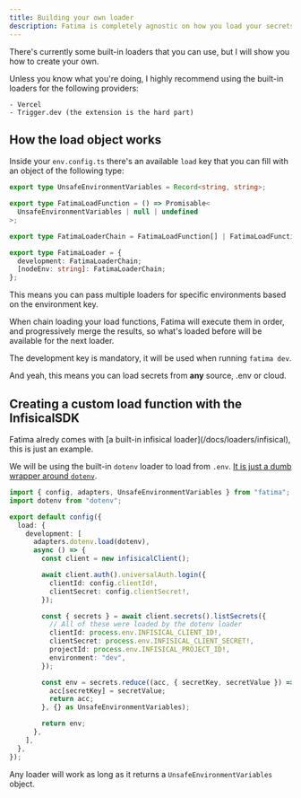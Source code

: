 ```yaml
---
title: Building your own loader
description: Fatima is completely agnostic on how you load your secrets.
---
```


There's currently some built-in loaders that you can use, but I will show you how to create your own.

<Callout type="warn" title="Do not proceed on your own with these providers">
    Unless you know what you're doing, I highly recommend using the built-in loaders for the following providers:

    - Vercel
    - Trigger.dev (the extension is the hard part)

</Callout>

## How the load object works

Inside your `env.config.ts` there's an available `load` key that you can fill with an object of the following type:

```ts title="types.d.ts"
export type UnsafeEnvironmentVariables = Record<string, string>;

export type FatimaLoadFunction = () => Promisable<
  UnsafeEnvironmentVariables | null | undefined
>;

export type FatimaLoaderChain = FatimaLoadFunction[] | FatimaLoadFunction;

export type FatimaLoader = {
  development: FatimaLoaderChain;
  [nodeEnv: string]: FatimaLoaderChain;
};
```

This means you can pass multiple loaders for specific environments based on the environment key.

When chain loading your load functions, Fatima will execute them in order, and progressively merge the results, so what's loaded before will be available for the next loader.

The development key is mandatory, it will be used when running `fatima dev`.

And yeah, this means you can load secrets from **any** source, .env or cloud.

## Creating a custom load function with the InfisicalSDK

<Callout type="info" title="Info">
  Fatima alredy comes with [a built-in infisical
  loader](/docs/loaders/infisical), this is just an example.
</Callout>

We will be using the built-in `dotenv` loader to load from `.env`. [It is just a dumb wrapper around `dotenv`](https://github.com/Fgc17/fatima/blob/fatima/packages/fatima/src/core/adapters/dotenv.ts).

```ts title="env.config.ts"
import { config, adapters, UnsafeEnvironmentVariables } from "fatima";
import dotenv from "dotenv";

export default config({
  load: {
    development: [
      adapters.dotenv.load(dotenv),
      async () => {
        const client = new infisicalClient();

        await client.auth().universalAuth.login({
          clientId: config.clientId!,
          clientSecret: config.clientSecret!,
        });

        const { secrets } = await client.secrets().listSecrets({
          // All of these were loaded by the dotenv loader
          clientId: process.env.INFISICAL_CLIENT_ID!,
          clientSecret: process.env.INFISICAL_CLIENT_SECRET!,
          projectId: process.env.INFISICAL_PROJECT_ID!,
          environment: "dev",
        });

        const env = secrets.reduce((acc, { secretKey, secretValue }) => {
          acc[secretKey] = secretValue;
          return acc;
        }, {} as UnsafeEnvironmentVariables);

        return env;
      },
    ],
  },
});
```

Any loader will work as long as it returns a `UnsafeEnvironmentVariables` object.
